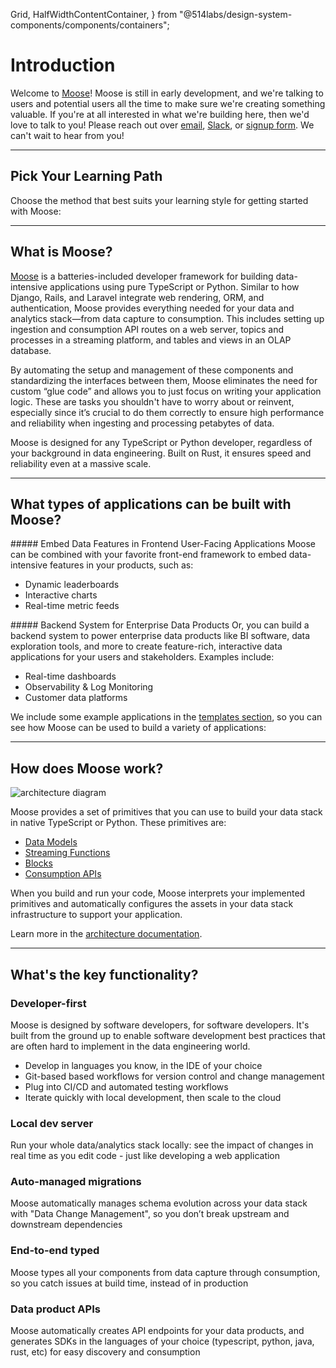   Grid,
  HalfWidthContentContainer,
} from "@514labs/design-system-components/components/containers";

# Introduction

Welcome to [Moose](https://www.moosejs.com/)! Moose is still in early development, and we're talking
to users and potential users all the time to make sure we're creating something valuable. If you're at all
interested in what we're building here, then we'd love to talk to you!
Please reach out over [email](mailto:hello@moosejs.dev),
[Slack](https://join.slack.com/t/moose-community/shared_invite/zt-2fjh5n3wz-cnOmM9Xe9DYAgQrNu8xKxg),
or [signup form](https://fiveonefour.typeform.com/signup). We can't wait to hear from you!

---

## Pick Your Learning Path

Choose the method that best suits your learning style for getting started with Moose:

<div className="flex md:flex-row flex-col justify-start items-center">
  <CTACard
    title="Quick Start"
    description="Get up and running with your own Moose project in minutes"
    ctaLink="/new-project"
    Icon={Zap}
    className="mr-2"
  />
  <CTACard
    title="Tutorial"
    description="Build an end-to-end Moose app through a guided tutorial"
    ctaLink="/learn-moose"
    Icon={GraduationCap}
    className="ml-2"
  />
</div>

---

## What is Moose?

[Moose](https://www.moosejs.com) is a batteries-included developer framework for building data-intensive applications using pure TypeScript or Python. Similar to how Django, Rails, and Laravel integrate web rendering, ORM, and authentication, Moose provides everything needed for your data and analytics stack—from data capture to consumption. This includes setting up ingestion and consumption API routes on a web server, topics and processes in a streaming platform, and tables and views in an OLAP database.

By automating the setup and management of these components and standardizing the interfaces between them, Moose eliminates the need for custom “glue code” and allows you to just focus on writing your application logic. These are tasks you shouldn't have to worry about or reinvent, especially since it’s crucial to do them correctly to ensure high performance and reliability when ingesting and processing petabytes of data.

Moose is designed for any TypeScript or Python developer, regardless of your background in data engineering. Built on Rust, it ensures speed and reliability even at a massive scale.

---

## What types of applications can be built with Moose?

<Grid className="flex flex-row w-full">
<HalfWidthContentContainer className="border w-48">
##### Embed Data Features in Frontend User-Facing Applications
Moose can be combined with your favorite front-end framework to embed data-intensive features in your products, such as:

- Dynamic leaderboards
- Interactive charts
- Real-time metric feeds
  </HalfWidthContentContainer>

<HalfWidthContentContainer className="border w-48 text-wrap h-fit" >
##### Backend System for Enterprise Data Products
Or, you can build a backend system to power enterprise data products like BI software, data exploration tools, and more to create feature-rich, interactive data applications for your users and stakeholders. Examples include:

- Real-time dashboards
- Observability & Log Monitoring
- Customer data platforms
  </HalfWidthContentContainer>
</Grid>

We include some example applications in the [templates section](/templates), so you can see how Moose can be used to build a variety of applications:

<Cards>
  <Card title="Product Analytics" href="/examples/product-analytics" />
</Cards>

---

## How does Moose work?

![architecture diagram](/img-diagram-full-dark.svg)

Moose provides a set of primitives that you can use to build your data stack in native TypeScript or Python. These primitives are:

- [Data Models](https://docs.moosejs.com/building/data-models)
- [Streaming Functions](https://docs.moosejs.com/building/process-data)
- [Blocks](https://docs.moosejs.com/building/aggregations)
- [Consumption APIs](https://docs.moosejs.com/building/consumption-apis)

When you build and run your code, Moose interprets your implemented primitives and automatically configures the assets in your data stack infrastructure to support your application.

Learn more in the [architecture documentation](https://docs.moosejs.com/getting-started/architecture).

---

## What's the key functionality?

### Developer-first

Moose is designed by software developers, for software developers. It's built from the ground up to enable
software development best practices that are often hard to implement in the data engineering world.

- Develop in languages you know, in the IDE of your choice
- Git-based based workflows for version control and change management
- Plug into CI/CD and automated testing workflows
- Iterate quickly with local development, then scale to the cloud

### Local dev server

Run your whole data/analytics stack locally: see the impact of changes in real time as you edit code -
just like developing a web application

### Auto-managed migrations

Moose automatically manages schema evolution across your data stack with "Data Change Management", so you
don’t break upstream and downstream dependencies

### End-to-end typed

Moose types all your components from data capture through consumption, so you catch issues at build time,
instead of in production

### Data product APIs

Moose automatically creates API endpoints for your data products, and generates SDKs in the languages of
your choice (typescript, python, java, rust, etc) for easy discovery and consumption
